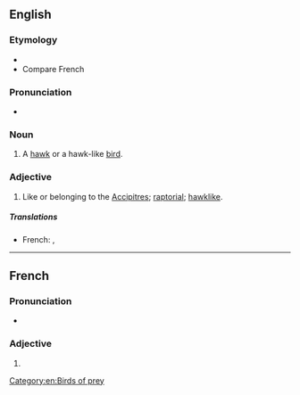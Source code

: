 ==English==

===Etymology===
* {{suffix|accipiter|ine|lang=en}}
* Compare French {{m|fr|accipitrin}}

===Pronunciation===
* {{a|US}} {{IPA|/æk.ˈsɪp.ə.tɹaɪn/|/æk.ˈsɪp.ə.tɹɪn/|lang=en}}

===Noun===
{{en-noun}}

# A [[hawk]] or a hawk-like [[bird]].

===Adjective===
{{en-adj}}

# {{lb|en|ornithology}} Like or belonging to the [[accipitres|Accipitres]]; [[raptorial]]; [[hawklike]].

=====Translations=====
{{trans-top}}
* French: {{t|fr|accipitrin|m}}, {{t|fr|accipitrine|f}}
{{trans-mid}}
{{trans-bottom}}

[[Category:en:Birds of prey]]

----

==French==

===Pronunciation===
* {{IPA|/a.ksi.pi.tʁin/|lang=fr}}

===Adjective===
{{head|fr|adjective form}}

# {{feminine singular of|accipitrin|lang=fr}}
{{rfc-auto}}